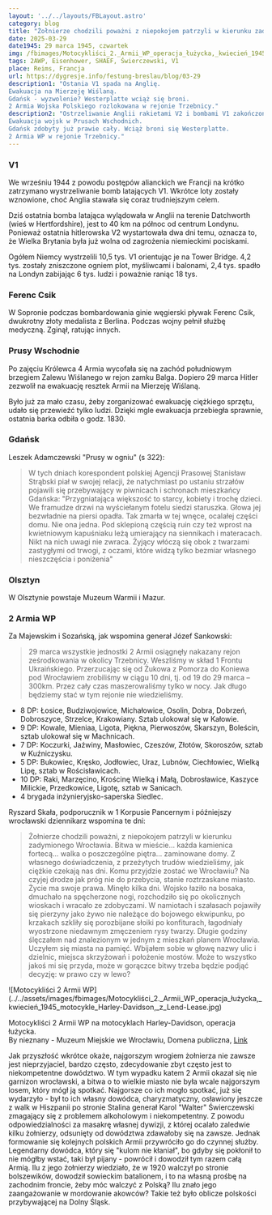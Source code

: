```yaml
---
layout: '../../layouts/FBLayout.astro'
category: blog
title: "Żołnierze chodzili poważni z niepokojem patrzyli w kierunku zadymionego Wrocławia."
date: 2025-03-29
date1945: 29 marca 1945, czwartek
img: /fbimages/Motocykliści_2._Armii_WP_operacja_łużycka,_kwiecień_1945_motocykle_Harley-Davidson,_z_Lend-Lease.jpg
tags: 2AWP, Eisenhower, SHAEF, Świerczewski, V1
place: Reims, Francja
url: https://dygresje.info/festung-breslau/blog/03-29
description1: "Ostania V1 spada na Anglię.
Ewakuacja na Mierzeję Wiślaną.
Gdańsk - wyzwolenie? Westerplatte wciąż się broni.
2 Armia Wojska Polskiego rozlokowana w rejonie Trzebnicy."
description2: "Ostrzeliwanie Anglii rakietami V2 i bombami V1 zakończone.
Ewakuacja wojsk w Prusach Wschodnich.
Gdańsk zdobyty już prawie cały. Wciąż broni się Westerplatte.
2 Armia WP w rejonie Trzebnicy."
---
```



### V1

We wrześniu 1944 z powodu postępów alianckich we Francji na krótko zatrzymano wystrzeliwanie bomb latających V1. Wkrótce loty zostały wznowione, choć Anglia stawała się coraz trudniejszym celem.

Dziś ostatnia bomba latająca wylądowała w Anglii na terenie Datchworth (wieś w Hertfordshire), jest to 40 km na północ od centrum Londynu. Ponieważ ostatnia hitlerowska V2 wystartowała dwa dni temu, oznacza to, że Wielka Brytania była już wolna od zagrożenia niemieckimi pociskami.

Ogółem Niemcy wystrzelili 10,5 tys. V1 orientując je na Tower Bridge. 4,2 tys. zostały zniszczone ogniem plot, myśliwcami i balonami, 2,4 tys. spadło na Londyn zabijając 6 tys. ludzi i poważnie raniąc 18 tys.

<SeeAlso txt="Vergeltungswaffe od V1 do V4 / broń zemsty" url="/festung-breslau/article/vergeltungswaffe" />

### Ferenc Csik

W Sopronie podczas bombardowania ginie węgierski pływak Ferenc Csik, dwukrotny złoty medalista z Berlina. Podczas wojny pełnił służbę medyczną. Zginął, ratując innych.

### Prusy Wschodnie

Po zajęciu Królewca 4 Armia wycofała się na zachód południowym brzegiem Zalewu Wiślanego w rejon zamku Balga. Dopiero 29 marca Hitler zezwolił na ewakuację resztek Armii na Mierzeję Wiślaną.

Było już za mało czasu, żeby zorganizować ewakuację ciężkiego sprzętu, udało się przewieźć tylko ludzi. Dzięki mgle ewakuacja przebiegła sprawnie, ostatnia barka odbiła o godz. 1830.

### Gdańsk

Leszek Adamczewski "Prusy w ogniu" (s 322):
>W tych dniach korespondent polskiej Agencji Prasowej Stanisław Strąbski piał w swojej relacji, że natychmiast po ustaniu strzałów pojawili się przebywający w piwnicach i schronach mieszkańcy Gdańska: "Przygniatająca większość to starcy, kobiety i trochę dzieci. We framudze drzwi na wyściełanym fotelu siedzi staruszka. Głowa jej bezwładnie na piersi opadła. Tak zmarła w tej wnęce, ocalałej części domu. Nie ona jedna. Pod sklepioną częścią ruin czy też wprost na kwietniowym kapuśniaku leżą umierający na siennikach i materacach. Nikt na nich uwagi nie zwraca. Żyjący włóczą się obok z twarzami zastygłymi od trwogi, z oczami, które widzą tylko bezmiar własnego nieszczęścia i poniżenia"

### Olsztyn

W Olsztynie powstaje Muzeum Warmii i Mazur.

### 2 Armia WP

Za Majewskim i Sozańską, jak wspomina generał Józef Sankowski:
>29 marca wszystkie jednostki 2 Armii osiągnęły nakazany rejon ześrodkowania w okolicy Trzebnicy. Weszliśmy w skład 1 Frontu Ukraińskiego. Przerzucając się od Żukowa z Pomorza do Koniewa pod Wrocławiem zrobiliśmy w ciągu 10 dni, tj. od 19 do 29 marca – 300km. Przez cały czas maszerowaliśmy tylko w nocy. Jak długo będziemy stać w tym rejonie nie wiedzieliśmy.

- 8 DP: Łosice, Budziwojowice, Michałowice, Osolin, Dobra, Dobrzeń, Dobroszyce, Strzelce, Krakowiany. Sztab ulokował się w Kałowie.
- 9 DP: Kowale, Mieniaa, Ligota, Piękna, Pierwoszów, Skarszyn, Boleścin, sztab ulokował się w Machnicach.
- 7 DP: Koczurki, Jaźwiny, Masłowiec, Czeszów, Złotów, Skoroszów, sztab w Kuźniczysku.
- 5 DP: Bukowiec, Kręsko, Jodłowiec, Uraz, Lubnów, Ciechłowiec, Wielką Lipę, sztab w Rościsławicach.
- 10 DP: Raki, Marzęcino, Krościnę Wielką i Małą, Dobrosławice, Kaszyce Milickie, Przedkowice, Ligotę, sztab w Sanicach.
- 4 brygada inżynieryjsko-saperska Siedlec.

Ryszard Skała, podporucznik w 1 Korpusie Pancernym i późniejszy wrocławski dziennikarz wspomina te dni:
>Żołnierze chodzili poważni, z niepokojem patrzyli w kierunku zadymionego Wrocławia. Bitwa w mieście... każda kamienica fortecą... walka o poszczególne piętra... zaminowane domy. Z własnego doświadczenia, z przeżytych trudów wiedzieliśmy, jak ciężkie czekają nas dni. Komu przyjdzie zostać we Wrocławiu? Na czyjej drodze jak próg nie do przebycia, stanie roztrzaskane miasto. Życie ma swoje prawa. Minęło kilka dni. Wojsko łaziło na bosaka, dmuchało na spęcherzone nogi, rozchodziło się po okolicznych wioskach i wracało ze zdobyczami. W namiotach i szałasach pojawiły się pierzyny jako żywo nie należące do bojowego ekwipunku, po krzakach szkliły się porozbijane słoiki po konfiturach, łagodniały wyostrzone niedawnym zmęczeniem rysy twarzy. Długie godziny ślęczałem nad znalezionym w jednym z mieszkań planem Wrocławia. Uczyłem się miasta na pamięć. Wbijałem sobie w głowę nazwy ulic i dzielnic, miejsca skrzyżowań i położenie mostów. Może to wszystko jakoś mi się przyda, może w gorączce bitwy trzeba będzie podjąć decyzję: w prawo czy w lewo?

<FBBoxImageWrapper>
![Motocykliści 2 Armii WP](../../assets/images/fbimages/Motocykliści_2._Armii_WP_operacja_łużycka,_kwiecień_1945_motocykle_Harley-Davidson,_z_Lend-Lease.jpg)

Motocykliści 2 Armii WP na motocyklach Harley-Davidson, operacja łużycka.<br />
By nieznany - Muzeum Miejskie we Wrocławiu, Domena publiczna, [Link](https://commons.wikimedia.org/w/index.php?curid=52071503)
</FBBoxImageWrapper>

Jak przyszłość wkrótce okaże, najgorszym wrogiem żołnierza nie zawsze jest nieprzyjaciel, bardzo często, zdecydowanie zbyt często jest to niekompetentne dowództwo. W tym wypadku katem 2 Armii okazał się nie garnizon wrocławski, a bitwa o to wielkie miasto nie była wcale najgorszym losem, który mógł ją spotkać. Najgorsze co ich mogło spotkać, już się wydarzyło - był to ich własny dowódca, charyzmatyczny, osławiony jeszcze z walk w Hiszpanii po stronie Stalina generał Karol "Walter" Świerczewski zmagający się z problemem alkoholowym i niekompetentny. Z powodu odpowiedzialności za masakrę własnej dywizji, z której ocalało zaledwie kilku żołnierzy, odsunięty od dowództwa zdawałoby się na zawsze. Jednak formowanie się kolejnych polskich Armii przywróciło go do czynnej służby. Legendarny dowódca, który się "kulom nie kłaniał", bo gdyby się pokłonił to nie mógłby wstać, taki był pijany - powrócił i dowodził tym razem całą Armią. Ilu z jego żołnierzy wiedziało, że w 1920 walczył po stronie bolszewików, dowodził sowieckim batalionem, i to na własną prośbę na zachodnim froncie, żeby móc walczyć z Polską? Ilu znało jego zaangażowanie w mordowanie akowców? Takie też było oblicze polskości przybywającej na Dolny Śląsk.
